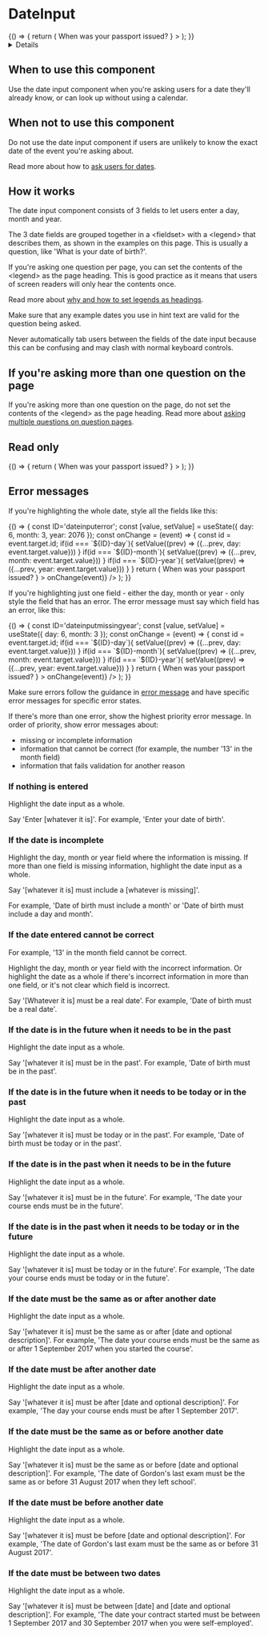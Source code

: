 <!-- Global imports -->


<!-- Local imports -->


<Meta id='D-DateInput' title='DateInput' component={DateInput} />

# DateInput

<Canvas withToolbar>
  <Story name='DateInput'>
    {() => {
      return (
        <FormGroup
          id='dateinput'
          hint='For example, 27 3 2007'
          label={
            <h1 className='govuk-heading-l'>When was your passport issued?</h1>
          }
        >
          <DateInput id='dateinput' fieldId='dateinput' />
        </FormGroup>
      );
    }}
  </Story>
</Canvas>

<Details summary='Properties' className='no-indent'>
  <ArgsTable of={DateInput} />
</Details>

## When to use this component

Use the date input component when you're asking users for a date they'll already know, or can look up without using a calendar.

## When not to use this component

Do not use the date input component if users are unlikely to know the exact date of the event you're asking about.

Read more about how to [ask users for dates].

## How it works

The date input component consists of 3 fields to let users enter a day, month and year.

The 3 date fields are grouped together in a <fieldset\> with a <legend\> that describes them, as shown in the examples on this page. This is usually a question, like 'What is your date of birth?'.

If you're asking one question per page, you can set the contents of the <legend\> as the page heading. This is good practice as it means that users of screen readers will only hear the contents once.

Read more about [why and how to set legends as headings].

Make sure that any example dates you use in hint text are valid for the question being asked.

Never automatically tab users between the fields of the date input because this can be confusing and may clash with normal keyboard controls.

## If you're asking more than one question on the page

If you're asking more than one question on the page, do not set the contents of the <legend\> as the page heading. Read more about [asking multiple questions on question pages].

<Canvas>
  <Story name='Standard'>
    <FormGroup
      id='standard'
      label='When was your passport issued?'
      hint='For example, 27 3 2007'
    >
      <DateInput id='standard' fieldId='standard' />
    </FormGroup>
  </Story>
</Canvas>

## Read only

<Canvas>
  <Story name='DateInputReadOnly'>
    {() => {
      return (
        <FormGroup
          id='dateinput'
          label={
            <h1 className='govuk-heading-l'>When was your passport issued?</h1>
          }
        >
          <DateInput
            id='dateinputreadonly'
            fieldId='dateinputreadonly'
            value={{ day: 6, month: 3, year: 2022 }}
            readonly
          />
        </FormGroup>
      );
    }}
  </Story>
</Canvas>

## Error messages

If you're highlighting the whole date, style all the fields like this:

<Canvas>
  <Story name='DateInputError'>
    {() => {
      const ID='dateinputerror';
      const [value, setValue] = useState({
        day: 6, month: 3, year: 2076
      });      
      const onChange = (event) => {
        const id = event.target.id;
        if(id === `${ID}-day`){
          setValue((prev) => ({...prev, day: event.target.value}))
        }
        if(id === `${ID}-month`){
          setValue((prev) => ({...prev, month: event.target.value}))
        }
        if(id === `${ID}-year`){
          setValue((prev) => ({...prev, year: event.target.value}))
        }
      }
      return (
        <FormGroup
          id='dateinput'
          hint='For example, 27 3 2007'
          error='The date your passport was issued must be in the past'
          label={
            <h1 className='govuk-heading-l'>When was your passport issued?</h1>
          }
        >
          <DateInput
            id={ID}
            fieldId={ID}
            value={value}
            error={{ year: true, month: true, day: true }}
            onChange={(event) => onChange(event)}
          />
        </FormGroup>
      );
    }}
  </Story>
</Canvas>

If you're highlighting just one field - either the day, month or year - only style the field that has an error. The error message must say which field has an error, like this:

<Canvas>
  <Story name='DateInputMissingYear'>
    {() => {
      const ID='dateinputmissingyear';
      const [value, setValue] = useState({
        day: 6, month: 3
      });      
      const onChange = (event) => {
        const id = event.target.id;
        if(id === `${ID}-day`){
          setValue((prev) => ({...prev, day: event.target.value}))
        }
        if(id === `${ID}-month`){
          setValue((prev) => ({...prev, month: event.target.value}))
        }
        if(id === `${ID}-year`){
          setValue((prev) => ({...prev, year: event.target.value}))
        }
      }
      return (
        <FormGroup
          id='dateinput'
          hint='For example, 27 3 2007'
          error='The date your passport was issued must include a year'
          label={
            <h1 className='govuk-heading-l'>When was your passport issued?</h1>
          }
        >
          <DateInput
            id={ID}
            fieldId={ID}
            value={value}
            error={{ year: true }}
            onChange={(event) => onChange(event)}
          />
        </FormGroup>
      );
    }}
  </Story>
</Canvas>

Make sure errors follow the guidance in [error message] and have specific error messages for specific error states.

If there's more than one error, show the highest priority error message. In order of priority, show error messages about:

- missing or incomplete information
- information that cannot be correct (for example, the number '13' in the month field)
- information that fails validation for another reason

### If nothing is entered

Highlight the date input as a whole.

Say 'Enter [whatever it is]'. For example, 'Enter your date of birth'.

### If the date is incomplete

Highlight the day, month or year field where the information is missing. If more than one field is missing information, highlight the date input as a whole.

Say '[whatever it is] must include a [whatever is missing]'.

For example, 'Date of birth must include a month' or 'Date of birth must include a day and month'.

### If the date entered cannot be correct

For example, '13' in the month field cannot be correct.

Highlight the day, month or year field with the incorrect information. Or highlight the date as a whole if there's incorrect information in more than one field, or it's not clear which field is incorrect.

Say '[Whatever it is] must be a real date'. For example, 'Date of birth must be a real date'.

### If the date is in the future when it needs to be in the past

Highlight the date input as a whole.

Say '[whatever it is] must be in the past'. For example, 'Date of birth must be in the past'.

### If the date is in the future when it needs to be today or in the past

Highlight the date input as a whole.

Say '[whatever it is] must be today or in the past'. For example, 'Date of birth must be today or in the past'.

### If the date is in the past when it needs to be in the future

Highlight the date input as a whole.

Say '[whatever it is] must be in the future'. For example, 'The date your course ends must be in the future'.

### If the date is in the past when it needs to be today or in the future

Highlight the date input as a whole.

Say '[whatever it is] must be today or in the future'. For example, 'The date your course ends must be today or in the future'.

### If the date must be the same as or after another date

Highlight the date input as a whole.

Say '[whatever it is] must be the same as or after [date and optional description]'. For example, 'The date your course ends must be the same as or after 1 September 2017 when you started the course'.

### If the date must be after another date

Highlight the date input as a whole.

Say '[whatever it is] must be after [date and optional description]'. For example, 'The day your course ends must be after 1 September 2017'.

### If the date must be the same as or before another date

Highlight the date input as a whole.

Say '[whatever it is] must be the same as or before [date and optional description]'. For example, 'The date of Gordon's last exam must be the same as or before 31 August 2017 when they left school'.

### If the date must be before another date

Highlight the date input as a whole.

Say '[whatever it is] must be before [date and optional description]'. For example, 'The date of Gordon's last exam must be the same as or before 31 August 2017'.

### If the date must be between two dates

Highlight the date input as a whole.

Say '[whatever it is] must be between [date] and [date and optional description]'. For example, 'The date your contract started must be between 1 September 2017 and 30 September 2017 when you were self-employed'.

[ask users for dates]: https://design-system.service.gov.uk/patterns/dates/
[why and how to set legends as headings]: https://design-system.service.gov.uk/get-started/labels-legends-headings/
[asking multiple questions on question pages]: https://design-system.service.gov.uk/patterns/question-pages/#asking-multiple-questions-on-a-page
[error message]: https://design-system.service.gov.uk/components/error-message/
